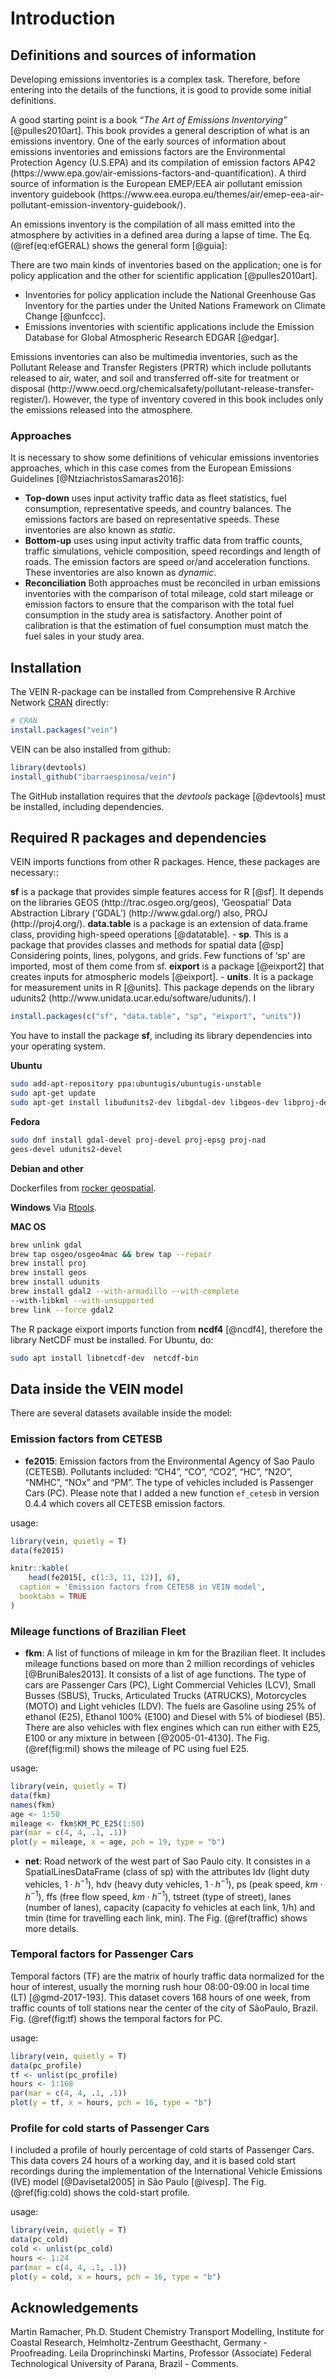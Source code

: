 # Introduction {#intro}

## Definitions and sources of information

Developing emissions inventories is a complex task. Therefore, before entering into the details of the functions, it is good to provide some initial definitions.

A good starting point is a book _"The Art of Emissions Inventorying"_ [@pulles2010art]. This book provides a general description of what is an emissions inventory. One of the early sources of information about emissions inventories and emissions factors are the Environmental Protection Agency (U.S.EPA) and its compilation of emission factors AP42 (https://www.epa.gov/air-emissions-factors-and-quantification).
A third source of information is the European EMEP/EEA air pollutant emission inventory guidebook (https://www.eea.europa.eu/themes/air/emep-eea-air-pollutant-emission-inventory-guidebook/).

An emissions inventory is the compilation of all mass emitted into the atmosphere by activities in a defined area during a lapse of time. The Eq. (\@ref(eq:efGERAL) shows the
general form [@guia]:

\begin{equation}
Emission_{pollutant}=\sum_{activities} Activity \cdot Emission factor_{activity, pollutant}
(\#eq:efGERAL)
\end{equation}

There are two main kinds of inventories based on the application; one is for policy application and the other for scientific application [@pulles2010art]. 

- Inventories for policy application include the National Greenhouse Gas Inventory for the parties under the United Nations Framework on Climate Change [@unfccc].
- Emissions inventories with scientific applications include the Emission 
Database for Global Atmospheric Research EDGAR [@edgar].

Emissions inventories can also be multimedia inventories, such as the Pollutant Release
and Transfer Registers (PRTR) which include pollutants released to air, water, and soil and transferred off-site for treatment or disposal (http://www.oecd.org/chemicalsafety/pollutant-release-transfer-register/). However, the type of inventory covered in this book includes only the emissions released into the atmosphere.

### Approaches

It is necessary to show some definitions of vehicular emissions inventories approaches, which in this case comes from the European Emissions Guidelines [@NtziachristosSamaras2016]:

- **Top-down** uses input activity traffic data as fleet statistics,
fuel consumption, representative speeds, and country balances. The emissions factors are based on representative speeds. These inventories are also known as _static_.
- **Bottom-up** uses using input activity traffic data from traffic counts, traffic simulations, vehicle composition, speed recordings and length of roads. The emission factors are speed or/and acceleration functions. These inventories are also known as _dynamic_.
- **Reconciliation** Both approaches must be reconciled in urban emissions inventories with the comparison of total mileage, cold start mileage or emission factors to ensure that the comparison with the total fuel consumption in the study area is satisfactory.  Another point of calibration is that the estimation of fuel consumption must match the fuel sales in your study area.

## Installation

The VEIN R-package can be installed from Comprehensive R Archive Network 
[CRAN](https://cran.r-project.org/) directly:

```r
# CRAN
install.packages("vein")
```

VEIN can be also installed from github:

```r
library(devtools)
install_github("ibarraespinosa/vein")
```

The GitHub installation requires that the _devtools_ package [@devtools] must be installed, including dependencies.

## Required R packages and dependencies

VEIN imports functions from other R packages. Hence, these packages are necessary::

**sf** is a package that provides simple features access for R [@sf]. It depends on the libraries GEOS (http://trac.osgeo.org/geos), 'Geospatial' Data Abstraction Library ('GDAL')
(http://www.gdal.org/) also, PROJ (http://proj4.org/).
**data.table** is a package is an extension of data.frame class, providing high-speed operations [@datatable].
- **sp**. This is a package that provides classes and methods for spatial data [@sp] Considering points, lines, polygons, and grids. Few functions of 'sp' are imported, most of them come from sf.
**eixport** is a package [@eixport2] that creates inputs for atmospheric models [@eixport].
- **units**. It is a package for measurement units in R [@units]. This package depends on the library udunits2 (http://www.unidata.ucar.edu/software/udunits/). I


```r
install.packages(c("sf", "data.table", "sp", "eixport", "units"))
```

You have to install the package **sf**, including its
library dependencies into your operating system.

**Ubuntu**
```bash
sudo add-apt-repository ppa:ubuntugis/ubuntugis-unstable
sudo apt-get update
sudo apt-get install libudunits2-dev libgdal-dev libgeos-dev libproj-dev 
```

**Fedora**
```bash
sudo dnf install gdal-devel proj-devel proj-epsg proj-nad 
geos-devel udunits2-devel
```

**Debian and other**

Dockerfiles from [rocker geospatial](https://github.com/rocker-org/geospatial).

**Windows**
Via [Rtools](https://cran.r-project.org/bin/windows/Rtools/).

**MAC OS**
```bash
brew unlink gdal
brew tap osgeo/osgeo4mac && brew tap --repair
brew install proj
brew install geos
brew install udunits
brew install gdal2 --with-armadillo --with-complete 
--with-libkml --with-unsupported
brew link --force gdal2
```

The R package eixport imports function from **ncdf4** [@ncdf4], therefore the library NetCDF
must be installed. For Ubuntu, do:
```bash
sudo apt install libnetcdf-dev  netcdf-bin 
```

<!-- The new version of VEIN will replace the spatial r-packages dependencies of  -->
<!-- raster, rgeos and rgdal by the new **sf** [@sf] package and the **units** [@units] package. -->

<!-- **sf** is a package that provides simple features access for R [@sf]. It can be installed -->
<!-- in this way: -->

<!-- ```{r, eval=FALSE} -->
<!-- install.packages("sf") -->
<!-- ``` -->

<!-- or via devtools -->

<!-- ```{r eval=FALSE} -->
<!-- library(devtools) -->
<!-- install_github("r-spatial/sf") -->
<!-- ``` -->


## Data inside the VEIN model

There are several datasets available inside the model:

### Emission factors from CETESB

- **fe2015**: Emission factors from the Environmental Agency of Sao Paulo (CETESB).
Pollutants included: "CH4", "CO", "CO2", "HC", "N2O", "NMHC", "NOx" and "PM". The
type of vehicles included is Passenger Cars (PC). Please note that I added a new function `ef_cetesb` in version 0.4.4 which covers all CETESB 
emission factors.

usage:
```r
library(vein, quietly = T)
data(fe2015)
```

```r
knitr::kable(
    head(fe2015[, c(1:3, 11, 12)], 6), 
  caption = 'Emission factors from CETESB in VEIN model',
  booktabs = TRUE
)
```


### Mileage functions of Brazilian Fleet

- **fkm**: A list of functions of mileage in km for the Brazilian fleet. It includes mileage
functions based on more than 2 million recordings of vehicles [@BruniBales2013]. It consists of a list of age functions. The type of cars are Passenger Cars (PC), Light 
Commercial Vehicles (LCV), Small Busses (SBUS), Trucks, Articulated Trucks (ATRUCKS),
Motorcycles (MOTO) and Light vehicles (LDV). The fuels are Gasoline using 25\% of
ethanol (E25), Ethanol 100\% (E100) and Diesel with 5\% of biodiesel (B5). There are
also vehicles with flex engines which can run either with E25, E100 or any mixture
in between [@2005-01-4130]. The Fig. (\@ref(fig:mil) shows the mileage of PC using fuel E25.


usage:
```r
library(vein, quietly = T)
data(fkm)
names(fkm)
age <- 1:50
mileage <- fkm$KM_PC_E25(1:50) 
par(mar = c(4, 4, .1, .1))
plot(y = mileage, x = age, pch = 19, type = "b")
```


- **net**: Road network of the west part of Sao Paulo city. It consistes in a 
SpatialLinesDataFrame (class of sp) with the attributes ldv (light duty vehicles, 
$1 \cdot h^{-1}$), hdv (heavy duty vehicles, $1 \cdot h^{-1}$), ps (peak speed, 
$km \cdot h^{-1}$), ffs (free flow speed, $km \cdot h^{-1}$), tstreet (type of street), 
lanes (number of lanes), capacity (capacity fo vehicles at each link, 1/h) and tmin (time
for travelling each link, min). The Fig. (\@ref(traffic) shows more details.


### Temporal factors for Passenger Cars

Temporal factors (TF) are the matrix of hourly traffic data normalized for the hour of interest, usually the morning rush hour 08:00-09:00 in local time (LT) [@gmd-2017-193].
This dataset covers 168 hours of one week, from traffic counts of toll stations near the center of the city of SãoPaulo, Brazil. Fig.
(\@ref(fig:tf) shows the temporal factors for PC.

usage:
```r
library(vein, quietly = T)
data(pc_profile)
tf <- unlist(pc_profile)
hours <- 1:168
par(mar = c(4, 4, .1, .1))
plot(y = tf, x = hours, pch = 16, type = "b")
```


### Profile for cold starts of Passenger Cars

I included a profile of hourly percentage of cold starts of Passenger Cars. This data covers 24 hours of a working day, and it is based cold start recordings during the implementation of the International Vehicle Emissions (IVE) model [@Davisetal2005] in São Paulo [@ivesp]. The Fig. (\@ref(fig:cold) shows the cold-start profile.

usage:
```r
library(vein, quietly = T)
data(pc_cold)
cold <- unlist(pc_cold)
hours <- 1:24
par(mar = c(4, 4, .1, .1))
plot(y = cold, x = hours, pch = 16, type = "b")
```

## Acknowledgements

Martin Ramacher, Ph.D. Student Chemistry Transport Modelling, Institute for Coastal Research, Helmholtz-Zentrum Geesthacht, Germany - Proofreading. Leila Droprinchinski Martins, Professor (Associate) Federal Technological University of Parana, Brazil - Comments.
